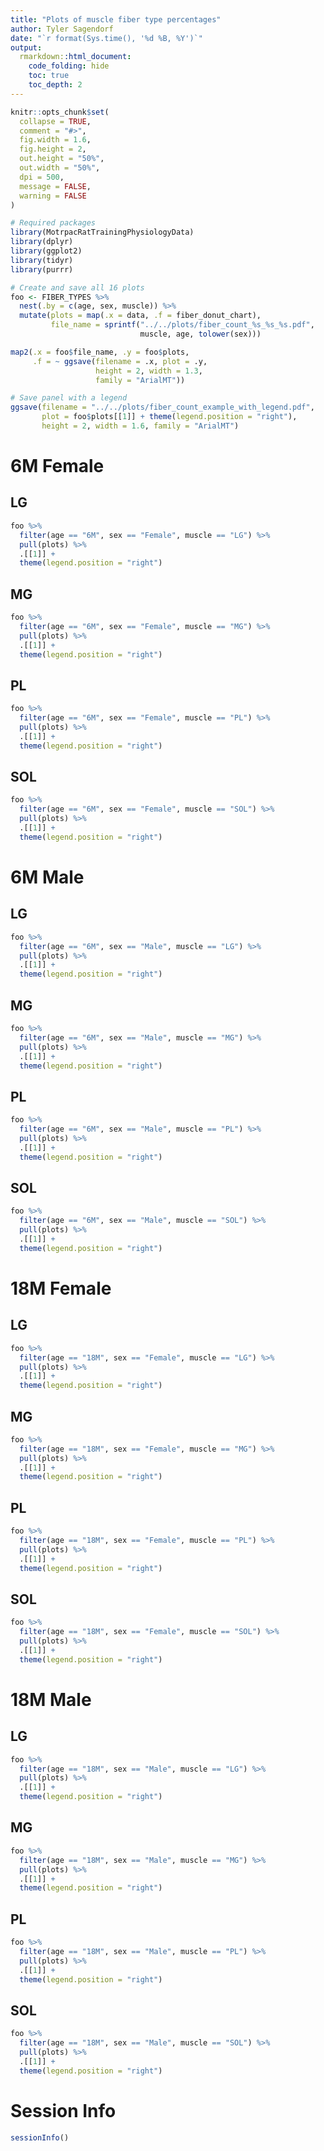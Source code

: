 ```yaml
---
title: "Plots of muscle fiber type percentages"
author: Tyler Sagendorf
date: "`r format(Sys.time(), '%d %B, %Y')`"
output: 
  rmarkdown::html_document:
    code_folding: hide
    toc: true
    toc_depth: 2
---
```


```r
knitr::opts_chunk$set(
  collapse = TRUE,
  comment = "#>",
  fig.width = 1.6,
  fig.height = 2,
  out.height = "50%",
  out.width = "50%",
  dpi = 500,
  message = FALSE,
  warning = FALSE
)
```

```r
# Required packages
library(MotrpacRatTrainingPhysiologyData)
library(dplyr)
library(ggplot2)
library(tidyr)
library(purrr)
```

```r
# Create and save all 16 plots
foo <- FIBER_TYPES %>% 
  nest(.by = c(age, sex, muscle)) %>% 
  mutate(plots = map(.x = data, .f = fiber_donut_chart),
         file_name = sprintf("../../plots/fiber_count_%s_%s_%s.pdf", 
                             muscle, age, tolower(sex)))

map2(.x = foo$file_name, .y = foo$plots, 
     .f = ~ ggsave(filename = .x, plot = .y, 
                   height = 2, width = 1.3,
                   family = "ArialMT"))

# Save panel with a legend
ggsave(filename = "../../plots/fiber_count_example_with_legend.pdf",
       plot = foo$plots[[1]] + theme(legend.position = "right"),
       height = 2, width = 1.6, family = "ArialMT")
```


# 6M Female

## LG

```r
foo %>% 
  filter(age == "6M", sex == "Female", muscle == "LG") %>%
  pull(plots) %>% 
  .[[1]] +
  theme(legend.position = "right")
```

## MG

```r
foo %>% 
  filter(age == "6M", sex == "Female", muscle == "MG") %>% 
  pull(plots) %>% 
  .[[1]] +
  theme(legend.position = "right")
```

## PL

```r
foo %>% 
  filter(age == "6M", sex == "Female", muscle == "PL") %>% 
  pull(plots) %>% 
  .[[1]] +
  theme(legend.position = "right")
```

## SOL

```r
foo %>% 
  filter(age == "6M", sex == "Female", muscle == "SOL") %>% 
  pull(plots) %>% 
  .[[1]] +
  theme(legend.position = "right")
```


# 6M Male

## LG

```r
foo %>% 
  filter(age == "6M", sex == "Male", muscle == "LG") %>% 
  pull(plots) %>% 
  .[[1]] +
  theme(legend.position = "right")
```

## MG

```r
foo %>% 
  filter(age == "6M", sex == "Male", muscle == "MG") %>% 
  pull(plots) %>% 
  .[[1]] +
  theme(legend.position = "right")
```

## PL

```r
foo %>% 
  filter(age == "6M", sex == "Male", muscle == "PL") %>% 
  pull(plots) %>% 
  .[[1]] +
  theme(legend.position = "right")
```

## SOL

```r
foo %>% 
  filter(age == "6M", sex == "Male", muscle == "SOL") %>% 
  pull(plots) %>% 
  .[[1]] +
  theme(legend.position = "right")
```


# 18M Female

## LG

```r
foo %>% 
  filter(age == "18M", sex == "Female", muscle == "LG") %>% 
  pull(plots) %>% 
  .[[1]] +
  theme(legend.position = "right")
```

## MG

```r
foo %>% 
  filter(age == "18M", sex == "Female", muscle == "MG") %>% 
  pull(plots) %>% 
  .[[1]] +
  theme(legend.position = "right")
```

## PL

```r
foo %>% 
  filter(age == "18M", sex == "Female", muscle == "PL") %>% 
  pull(plots) %>% 
  .[[1]] +
  theme(legend.position = "right")
```

## SOL

```r
foo %>% 
  filter(age == "18M", sex == "Female", muscle == "SOL") %>% 
  pull(plots) %>% 
  .[[1]] +
  theme(legend.position = "right")
```


# 18M Male

## LG

```r
foo %>% 
  filter(age == "18M", sex == "Male", muscle == "LG") %>% 
  pull(plots) %>% 
  .[[1]] +
  theme(legend.position = "right")
```

## MG

```r
foo %>% 
  filter(age == "18M", sex == "Male", muscle == "MG") %>% 
  pull(plots) %>% 
  .[[1]] +
  theme(legend.position = "right")
```

## PL

```r
foo %>% 
  filter(age == "18M", sex == "Male", muscle == "PL") %>% 
  pull(plots) %>% 
  .[[1]] +
  theme(legend.position = "right")
```

## SOL

```r
foo %>% 
  filter(age == "18M", sex == "Male", muscle == "SOL") %>% 
  pull(plots) %>% 
  .[[1]] +
  theme(legend.position = "right")
```


# Session Info

```r
sessionInfo()
```

